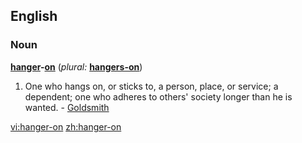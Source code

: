 ==English==

===Noun===
'''[[hanger]]-[[on]]'''  (''plural:'' '''[[hangers-on]]''')

# One who hangs on, or sticks to, a person, place, or service; a dependent; one who adheres to others' society longer than he is wanted. - [[Goldsmith]]

[[vi:hanger-on]]
[[zh:hanger-on]]